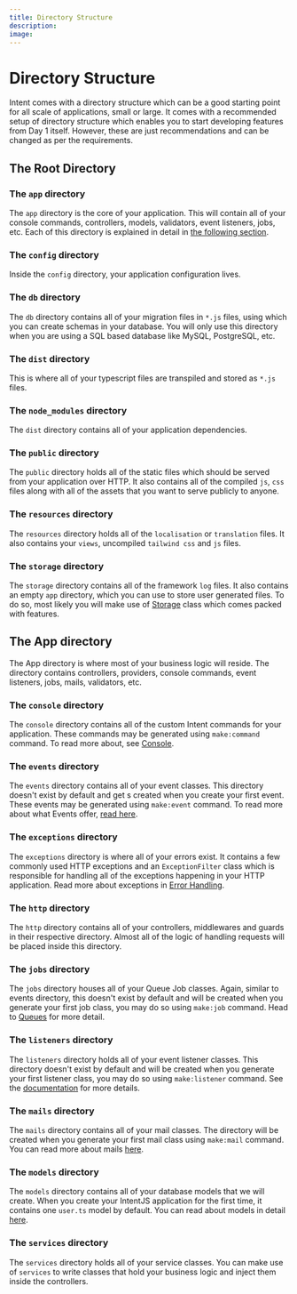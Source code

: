 ```yaml
---
title: Directory Structure
description:
image:
---
```


# Directory Structure

Intent comes with a directory structure which can be a good starting point for all scale of applications, small or large. It comes with a recommended setup of directory structure which enables you to start developing features from Day 1 itself. However, these are just recommendations and can be changed as per the requirements.

## The Root Directory

### The `app` directory

The `app` directory is the core of your application. This will contain all of your console commands, controllers, models, validators, event listeners, jobs, etc. Each of this directory is explained in detail in [the following section](directory-structure.md#src-directory).

### The `config` directory

Inside the `config` directory, your application configuration lives.

### The `db` directory

The `db` directory contains all of your migration files in `*.js` files, using which you can create schemas in your database. You will only use this directory when you are using a SQL based database like MySQL, PostgreSQL, etc.

### The `dist` directory

This is where all of your typescript files are transpiled and stored as `*.js` files.

### The `node_modules` directory

The `dist` directory contains all of your application dependencies.

### The `public` directory

The `public` directory holds all of the static files which should be served from your application over HTTP. It also contains all of the compiled `js`, `css` files along with all of the assets that you want to serve publicly to anyone.

### The `resources` directory

The `resources` directory holds all of the `localisation` or `translation` files. It also contains your `views`, uncompiled `tailwind css` and `js` files.

### The `storage` directory

The `storage` directory contains all of the framework `log` files. It also contains an empty `app` directory, which you can use to store user generated files. To do so, most likely you will make use of [Storage](../advanced/file-storage.md) class which comes packed with features.

## The App directory

The App directory is where most of your business logic will reside. The directory contains controllers, providers, console commands, event listeners, jobs, mails, validators, etc.

### The `console` directory

The `console` directory contains all of the custom Intent commands for your application. These commands may be generated using `make:command` command. To read more about, see [Console](../advanced/console.md).

### The `events` directory

The `events` directory contains all of your event classes. This directory doesn't exist by default and get s created when you create your first event. These events may be generated using `make:event` command. To read more about what Events offer, [read here](../advanced/events.md).

### The `exceptions` directory

The `exceptions` directory is where all of your errors exist. It contains a few commonly used HTTP exceptions and an `ExceptionFilter` class which is responsible for handling all of the exceptions happening in your HTTP application. Read more about exceptions in [Error Handling](../the-basics/error-handling.md).

### The `http` directory

The `http` directory contains all of your controllers, middlewares and guards in their respective directory. Almost all of the logic of handling requests will be placed inside this directory.

### The `jobs` directory

The `jobs` directory houses all of your Queue Job classes. Again, similar to events directory, this doesn't exist by default and will be created when you generate your first job class, you may do so using `make:job` command. Head to [Queues](../advanced/queues.md) for more detail.

### The `listeners` directory

The `listeners` directory holds all of your event listener classes. This directory doesn't exist by default and will be created when you generate your first listener class, you may do so using `make:listener` command. See the [documentation](directory-structure.md#events) for more details.

### The `mails` directory

The `mails` directory contains all of your mail classes. The directory will be created when you generate your first mail class using `make:mail` command. You can read more about mails [here](../advanced/mailers.md).

### The `models` directory

The `models` directory contains all of your database models that we will create. When you create your IntentJS application for the first time, it contains one `user.ts` model by default. You can read about models in detail [here](../database/models.md).

### The `services` directory

The `services` directory holds all of your service classes. You can make use of `services` to write classes that hold your business logic and inject them inside the controllers.
